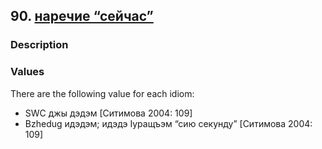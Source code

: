 ## 90. <a href =  'https://agricolamz.github.io/The_Circassian_Isoglosses_Database/90.html'>наречие "сейчас"</a>
### Description



### Values
There are the following value for each idiom:

* SWC  джы дэдэм [Ситимова 2004: 109] 
* Bzhedug  идэдэм; идэдэ Iуращъэм "сию секунду" [Ситимова 2004: 109] 

